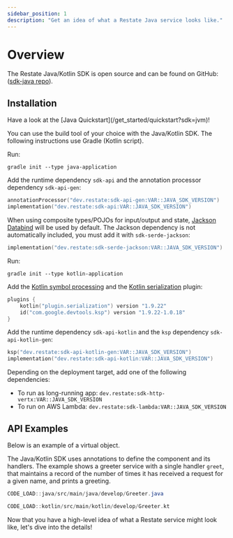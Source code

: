 ```yaml
---
sidebar_position: 1
description: "Get an idea of what a Restate Java service looks like."
---
```



# Overview

The Restate Java/Kotlin SDK is open source and can be found on GitHub: ([sdk-java repo](https://github.com/restatedev/sdk-java)).

## Installation

<Admonition type="tip">
Have a look at the [Java Quickstart](/get_started/quickstart?sdk=jvm)!
</Admonition>

You can use the build tool of your choice with the Java/Kotlin SDK. The following instructions use Gradle (Kotlin script).

<Tabs groupId="sdk" queryString>
<TabItem value="java" label="Java">

Run:

```shell
gradle init --type java-application
```


Add the runtime dependency `sdk-api` and the annotation processor dependency `sdk-api-gen`:

```kotlin
annotationProcessor("dev.restate:sdk-api-gen:VAR::JAVA_SDK_VERSION")
implementation("dev.restate:sdk-api:VAR::JAVA_SDK_VERSION")
```

When using composite types/POJOs for input/output and state, [Jackson Databind](https://github.com/FasterXML/jackson) will be used by default.
The Jackson dependency is not automatically included, you must add it with `sdk-serde-jackson`:

```kotlin
implementation("dev.restate:sdk-serde-jackson:VAR::JAVA_SDK_VERSION")
```

</TabItem>
<TabItem value="kotlin" label="Kotlin">

Run:

```shell
gradle init --type kotlin-application
```

Add the [Kotlin symbol processing](https://kotlinlang.org/docs/ksp-quickstart.html#use-your-own-processor-in-a-project) and the [Kotlin serialization](https://kotlinlang.org/docs/serialization.html) plugin:

```kotlin
plugins {
    kotlin("plugin.serialization") version "1.9.22"
    id("com.google.devtools.ksp") version "1.9.22-1.0.18"
}
```

Add the runtime dependency `sdk-api-kotlin` and the `ksp` dependency `sdk-api-kotlin-gen`:

```kotlin
ksp("dev.restate:sdk-api-kotlin-gen:VAR::JAVA_SDK_VERSION")
implementation("dev.restate:sdk-api-kotlin:VAR::JAVA_SDK_VERSION")
```

</TabItem>
</Tabs>

Depending on the deployment target, add one of the following dependencies:

- To run as long-running app: `dev.restate:sdk-http-vertx:VAR::JAVA_SDK_VERSION`
- To run on AWS Lambda: `dev.restate:sdk-lambda:VAR::JAVA_SDK_VERSION`

## API Examples

Below is an example of a virtual object.

The Java/Kotlin SDK uses annotations to define the component and its handlers.
The example shows a greeter service with a single handler `greet`, that maintains a record of the number of times it has received a request for a given name, and prints a greeting.

<Tabs groupId="sdk" queryString>
<TabItem value="java" label="Java">

```java
CODE_LOAD::java/src/main/java/develop/Greeter.java
```

</TabItem>
<TabItem value="kotlin" label="Kotlin">

```kotlin
CODE_LOAD::kotlin/src/main/kotlin/develop/Greeter.kt
```

</TabItem>
</Tabs>

Now that you have a high-level idea of what a Restate service might look like, let's dive into the details!
